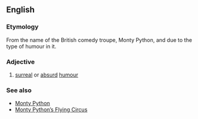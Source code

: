 ==English==

===Etymology===
From the name of the British comedy troupe, Monty Python, and due to the type of humour in it.

===Adjective===
{{en-adj}}

# [[surreal]] or [[absurd]] [[humour]]

===See also===
*[[w:Monty Python|Monty Python]]
*[[w:Monty Python's Flying Circus|Monty Python’s Flying Circus]]